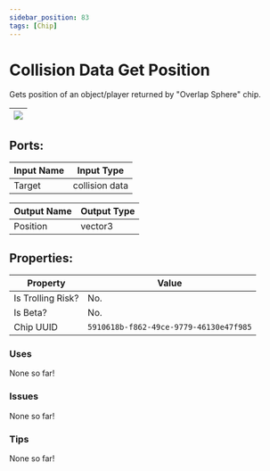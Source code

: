 ```yaml
---
sidebar_position: 83
tags: [Chip]
---
```


# Collision Data Get Position


Gets position of an object/player returned by "Overlap Sphere" chip.

| ![](https://images-ext-2.discordapp.net/external/MPmIaQzlEPmgGWlgi-WxBBXt0Bjv_zWPkg1y1f_sy3s/https/www.recroomcircuits.com/image/circuit/absolute-value?width=206&height=108) |
|-----|

## Ports:

| Input Name | Input Type |
|-----------|-----------|
| Target | collision data |

| Output Name | Output Type |
|-----------|-----------|
| Position | vector3 |

## Properties:

| Property  | Value |
|-------------------|-----------|
| Is Trolling Risk? | No. |
| Is Beta? | No. |
| Chip UUID | `5910618b-f862-49ce-9779-46130e47f985` |

### Uses
None so far!

### Issues
None so far!

### Tips
None so far!
